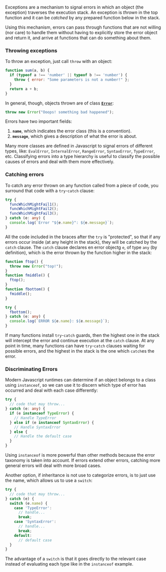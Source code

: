 
Exceptions are a mechanism to signal errors in which an object (the exception) traverses the execution stack. An exception is *thrown* in the top function and it can be *catched* by any prepared function below in the stack. 

Using this mechanism, errors can pass through functions that are not willing (nor care) to handle them without having to explicitly store the error object and return it, and arrive at functions that can do something about them.

### Throwing exceptions

To throw an exception, just call `throw` with an object:

```javascript
function sum(a, b) {
  if (typeof a !== 'number' || typeof b !== 'number') {
    throw { error: "Some parameters is not a number!" };
  }
  return a + b;
}
```

In general, though, objects thrown are of class [**`Error`**](https://developer.mozilla.org/en-US/docs/Web/JavaScript/Reference/Global_Objects/Error):

```javascript
throw new Error("Ooops! something bad happened");
```

Errors have two important fields:
1. **`name`**, which indicates the error class (this is a convention).
2. **`message`**, which gives a description of what the error is about.

Many more classes are defined in Javascript to signal errors of different types, like: `EvalError`, `InternalError`, `RangeError`, `SyntaxError`, `TypeError`, etc. Classifying errors into a type hierarchy is useful to classify the possible causes of errors and deal with them more effectively.

### Catching errors

To catch any error thrown on any function called from a piece of code, you surround that code with a `try`-`catch` clause:

```typescript
try {
  funcWhichMightFail1();
  funcWhichMightFail2();
  funcWhichMightFail3();
} catch (e: any) {
  console.log(`Error "${e.name}": ${e.message}`);
}
```

All the code included in the braces after the `try` is "protected", so that if any errors occur inside (at any height in the stack), they will be catched by the `catch` clause. The `catch` clause declares en error objectg `e`, of type `any` (by definition), which is the error thrown by the function higher in the stack:

```typescript
function ftop() {
  throw new Error("top!");
}
function fmiddle() {
  ftop();
}
function fbottom() {
  fmiddle();
}

try {
  fbottom();
} catch (e: any) {
  console.log(`ERROR ${e.name}: ${e.message}`);
}
```

If many functions install `try`-`catch` guards, then the highest one in the stack will intercept the error and continue execution at the `catch` clause. At any point in time, many functions can have `try`-`catch` clauses waiting for possible errors, and the highest in the stack is the one which `catch`es the error.

### Discriminating Errors

Modern Javascript runtimes can determine if an object belongs to a class using `instanceof`, so we can use it to discern which type of error has occurred and deal with each case differently:

```typescript
try {
  // code that may throw...
} catch (e: any) {
  if (e instanceof TypeError) {
    // Handle TypeError
  } else if (e instanceof SyntaxError) {
    // Handle SyntaxError
  } else {
    // Handle the default case
  }
}
```

Using `instanceof` is more powerful than other methods because the error taxonomy is taken into account. If errors extend other errors, catching more general errors will deal with more broad cases.

Another option, if inheritance is not use to categorize errors, is to just use the name, which allows us to use a `switch`:

```typescript
try {
  // code that may throw...
} catch (e) {
  switch (e.name) {
    case 'TypeError':
      // handle...
      break;
    case 'SyntaxError':
      // handle...
      break;
    default:
      // default case
  }
}
```

The advantage of a `switch` is that it goes directly to the relevant case instead of evaluating each type like in the `instanceof` example.
